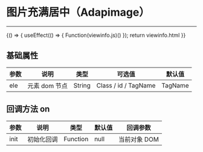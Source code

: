 

# 图片充满居中（Adapimage）
***
<Meta title="常用函数/图片充满居中(Adapimage)" />

<Canvas>
    <Story name="图片充满居中(Adapimage)" height="150px" parameters={{ docs: { source: { code:`${viewinfo.html}${viewinfo.js}` }}}}>
    {() => {
        useEffect(() => {
            Function(viewinfo.js)()
        });
        return viewinfo.html
    }}  
    </Story>
</Canvas>


## 基础属性

| 参数 | 说明          | 类型   | 可选值               | 默认值  |
| ---- | ------------- | ------ | -------------------- | ------- |
| ele  | 元素 dom 节点 | String | Class / id / TagName | TagName |



## 回调方法 on

| 参数  | 说明         | 类型     | 默认值 | 回调参数     |
| ----- | ------------ | -------- | ------ | ------------ |
| init  | 初始化回调   | Function | null   | 当前对象 DOM |

